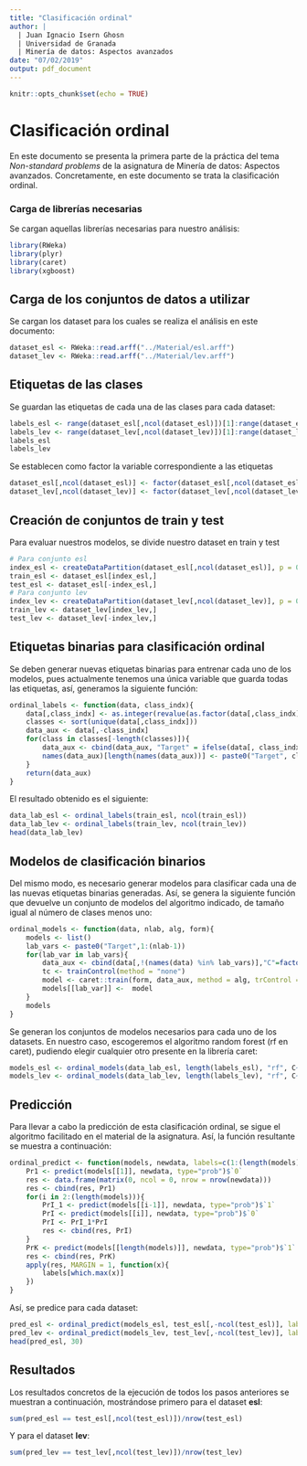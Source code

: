 ```yaml
---
title: "Clasificación ordinal"
author: | 
  | Juan Ignacio Isern Ghosn
  | Universidad de Granada
  | Minería de datos: Aspectos avanzados
date: "07/02/2019"
output: pdf_document
---
```


```r
knitr::opts_chunk$set(echo = TRUE)
```

\newpage
\tableofcontents 
\newpage

# Clasificación ordinal
En este documento se presenta la primera parte de la práctica del tema *Non-standard problems* de la asignatura de Minería de datos: Aspectos avanzados. Concretamente, en este documento se trata la clasificación ordinal.

### Carga de librerías necesarias
Se cargan aquellas librerías necesarias para nuestro análisis:
```r
library(RWeka)
library(plyr)
library(caret)
library(xgboost)
```

## Carga de los conjuntos de datos a utilizar
Se cargan los dataset para los cuales se realiza el análisis en este documento:
```r
dataset_esl <- RWeka::read.arff("../Material/esl.arff")
dataset_lev <- RWeka::read.arff("../Material/lev.arff")
```

## Etiquetas de las clases
Se guardan las etiquetas de cada una de las clases para cada dataset:
```r
labels_esl <- range(dataset_esl[,ncol(dataset_esl)])[1]:range(dataset_esl[,ncol(dataset_esl)])[2]
labels_lev <- range(dataset_lev[,ncol(dataset_lev)])[1]:range(dataset_lev[,ncol(dataset_lev)])[2]
labels_esl
labels_lev
```

Se establecen como factor la variable correspondiente a las etiquetas
```r
dataset_esl[,ncol(dataset_esl)] <- factor(dataset_esl[,ncol(dataset_esl)])
dataset_lev[,ncol(dataset_lev)] <- factor(dataset_lev[,ncol(dataset_lev)])
```

## Creación de conjuntos de train y test
Para evaluar nuestros modelos, se divide nuestro dataset en train y test
```r
# Para conjunto esl
index_esl <- createDataPartition(dataset_esl[,ncol(dataset_esl)], p = 0.7, list = FALSE)
train_esl <- dataset_esl[index_esl,]
test_esl <- dataset_esl[-index_esl,]
# Para conjunto lev
index_lev <- createDataPartition(dataset_lev[,ncol(dataset_lev)], p = 0.7, list = FALSE)
train_lev <- dataset_lev[index_lev,]
test_lev <- dataset_lev[-index_lev,]
```

## Etiquetas binarias para clasificación ordinal
Se deben generar nuevas etiquetas binarias para entrenar cada uno de los modelos, pues actualmente tenemos una única variable que guarda todas las etiquetas, así, generamos la siguiente función:
```r
ordinal_labels <- function(data, class_indx){
    data[,class_indx] <- as.integer(revalue(as.factor(data[,class_indx])))
    classes <- sort(unique(data[,class_indx]))
    data_aux <- data[,-class_indx]
    for(class in classes[-length(classes)]){
        data_aux <- cbind(data_aux, "Target" = ifelse(data[, class_indx] <= class,0,1))
        names(data_aux)[length(names(data_aux))] <- paste0("Target", class)
    }
    return(data_aux)
}
```

El resultado obtenido es el siguiente:
```r
data_lab_esl <- ordinal_labels(train_esl, ncol(train_esl))
data_lab_lev <- ordinal_labels(train_lev, ncol(train_lev))
head(data_lab_lev)
```

## Modelos de clasificación binarios
Del mismo modo, es necesario generar modelos para clasificar cada una de las nuevas etiquetas binarias generadas. Así, se genera la siguiente función que devuelve un conjunto de modelos del algoritmo indicado, de tamaño igual al número de clases menos uno:
```r
ordinal_models <- function(data, nlab, alg, form){
    models <- list()
    lab_vars <- paste0("Target",1:(nlab-1)) 
    for(lab_var in lab_vars){
        data_aux <- cbind(data[,!(names(data) %in% lab_vars)],"C"=factor(data[,lab_var]))
        tc <- trainControl(method = "none")
        model <- caret::train(form, data_aux, method = alg, trControl = tc)
        models[[lab_var]] <-  model
    }
    models
}
```

Se generan los conjuntos de modelos necesarios para cada uno de los datasets. En nuestro caso, escogeremos el algoritmo random forest (rf en caret), pudiendo elegir cualquier otro presente en la librería caret:
```r
models_esl <- ordinal_models(data_lab_esl, length(labels_esl), "rf", C~.)
models_lev <- ordinal_models(data_lab_lev, length(labels_lev), "rf", C~.)
```

## Predicción
Para llevar a cabo la predicción de esta clasificación ordinal, se sigue el algoritmo facilitado en el material de la asignatura. Así, la función resultante se muestra a continuación:
```r
ordinal_predict <- function(models, newdata, labels=c(1:(length(models)+1))){
    Pr1 <- predict(models[[1]], newdata, type="prob")$`0`
    res <- data.frame(matrix(0, ncol = 0, nrow = nrow(newdata)))
    res <- cbind(res, Pr1)
    for(i in 2:(length(models))){
        PrI_1 <- predict(models[[i-1]], newdata, type="prob")$`1`
        PrI <- predict(models[[i]], newdata, type="prob")$`0`
        PrI <- PrI_1*PrI
        res <- cbind(res, PrI)
    }
    PrK <- predict(models[[length(models)]], newdata, type="prob")$`1`
    res <- cbind(res, PrK)
    apply(res, MARGIN = 1, function(x){
        labels[which.max(x)]
    })
}
```

Así, se predice para cada dataset:
```r
pred_esl <- ordinal_predict(models_esl, test_esl[,-ncol(test_esl)], labels = labels_esl)
pred_lev <- ordinal_predict(models_lev, test_lev[,-ncol(test_lev)], labels = labels_lev)
head(pred_esl, 30)
```

## Resultados
Los resultados concretos de la ejecución de todos los pasos anteriores se muestran a continuación, mostrándose primero para el dataset **esl**:
```r
sum(pred_esl == test_esl[,ncol(test_esl)])/nrow(test_esl)
```

Y para el dataset **lev**:
```r
sum(pred_lev == test_lev[,ncol(test_lev)])/nrow(test_lev)

```